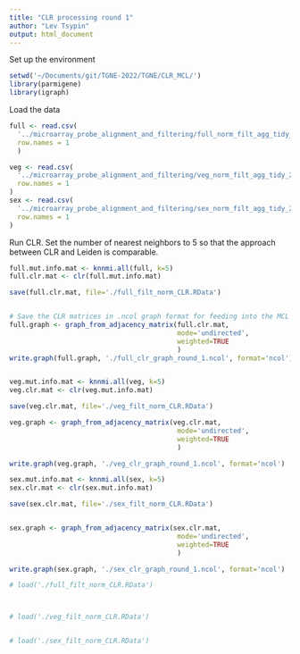 ```yaml
---
title: "CLR processing round 1"
author: "Lev Tsypin"
output: html_document
---
```


Set up the environment

```r
setwd('~/Documents/git/TGNE-2022/TGNE/CLR_MCL/')
library(parmigene)
library(igraph)
```

Load the data
```r
full <- read.csv(
  '../microarray_probe_alignment_and_filtering/full_norm_filt_agg_tidy_2021aligned_qc_rma_expression.csv',
  row.names = 1
  )

veg <- read.csv(
  '../microarray_probe_alignment_and_filtering/veg_norm_filt_agg_tidy_2021aligned_qc_rma_expression.csv',
  row.names = 1
)
sex <- read.csv(
  '../microarray_probe_alignment_and_filtering/sex_norm_filt_agg_tidy_2021aligned_qc_rma_expression.csv',
  row.names = 1
)
```

Run CLR. Set the number of nearest neighbors to 5 so that the approach between CLR and Leiden is comparable.
```r
full.mut.info.mat <- knnmi.all(full, k=5)
full.clr.mat <- clr(full.mut.info.mat)

save(full.clr.mat, file='./full_filt_norm_CLR.RData')


# Save the CLR matrices in .ncol graph format for feeding into the MCL algorithm
full.graph <- graph_from_adjacency_matrix(full.clr.mat, 
                                          mode='undirected',
                                          weighted=TRUE
                                          )
write.graph(full.graph, './full_clr_graph_round_1.ncol', format='ncol')


veg.mut.info.mat <- knnmi.all(veg, k=5)
veg.clr.mat <- clr(veg.mut.info.mat)

save(veg.clr.mat, file='./veg_filt_norm_CLR.RData')

veg.graph <- graph_from_adjacency_matrix(veg.clr.mat, 
                                          mode='undirected',
                                          weighted=TRUE
                                          )

write.graph(veg.graph, './veg_clr_graph_round_1.ncol', format='ncol')

sex.mut.info.mat <- knnmi.all(sex, k=5)
sex.clr.mat <- clr(sex.mut.info.mat)

save(sex.clr.mat, file='./sex_filt_norm_CLR.RData')


sex.graph <- graph_from_adjacency_matrix(sex.clr.mat,
                                          mode='undirected',
                                          weighted=TRUE
                                          )

write.graph(sex.graph, './sex_clr_graph_round_1.ncol', format='ncol')

```



```r

# load('./full_filt_norm_CLR.RData')



# load('./veg_filt_norm_CLR.RData')


# load('./sex_filt_norm_CLR.RData')

```

